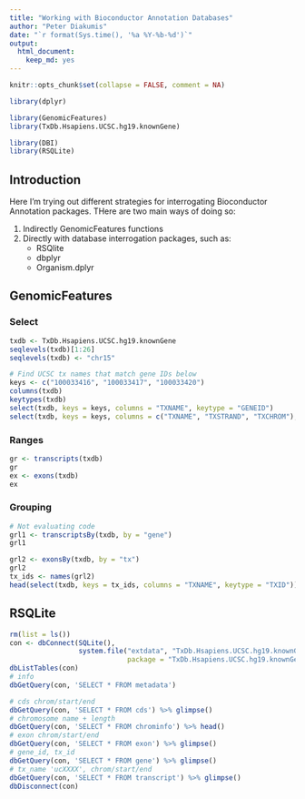 ```yaml
---
title: "Working with Bioconductor Annotation Databases"
author: "Peter Diakumis"
date: "`r format(Sys.time(), '%a %Y-%b-%d')`"
output: 
  html_document: 
    keep_md: yes
---
```


```r
knitr::opts_chunk$set(collapse = FALSE, comment = NA)
```

```r
library(dplyr)

library(GenomicFeatures)
library(TxDb.Hsapiens.UCSC.hg19.knownGene)

library(DBI)
library(RSQLite)
```

## Introduction
Here I'm trying out different strategies for interrogating Bioconductor
Annotation packages. THere are two main ways of doing so: 

1. Indirectly GenomicFeatures functions
2. Directly with database interrogation packages, such as:
    * RSQlite
    * dbplyr
    * Organism.dplyr


## GenomicFeatures

### Select
```r
txdb <- TxDb.Hsapiens.UCSC.hg19.knownGene
seqlevels(txdb)[1:26]
seqlevels(txdb) <- "chr15"

# Find UCSC tx names that match gene IDs below
keys <- c("100033416", "100033417", "100033420")
columns(txdb)
keytypes(txdb)
select(txdb, keys = keys, columns = "TXNAME", keytype = "GENEID")
select(txdb, keys = keys, columns = c("TXNAME", "TXSTRAND", "TXCHROM"), keytype = "GENEID")
```

### Ranges
```r
gr <- transcripts(txdb)
gr
ex <- exons(txdb)
ex
```

### Grouping
```r
# Not evaluating code
grl1 <- transcriptsBy(txdb, by = "gene")
grl1

grl2 <- exonsBy(txdb, by = "tx")
grl2
tx_ids <- names(grl2)
head(select(txdb, keys = tx_ids, columns = "TXNAME", keytype = "TXID"))
```


## RSQLite
```r
rm(list = ls())
con <- dbConnect(SQLite(),
                 system.file("extdata", "TxDb.Hsapiens.UCSC.hg19.knownGene.sqlite",
                             package = "TxDb.Hsapiens.UCSC.hg19.knownGene"))
dbListTables(con)
# info
dbGetQuery(con, 'SELECT * FROM metadata')

# cds chrom/start/end
dbGetQuery(con, 'SELECT * FROM cds') %>% glimpse()
# chromosome name + length
dbGetQuery(con, 'SELECT * FROM chrominfo') %>% head()
# exon chrom/start/end
dbGetQuery(con, 'SELECT * FROM exon') %>% glimpse()
# gene_id, tx_id
dbGetQuery(con, 'SELECT * FROM gene') %>% glimpse()
# tx_name 'ucXXXX', chrom/start/end
dbGetQuery(con, 'SELECT * FROM transcript') %>% glimpse()
dbDisconnect(con)
```
